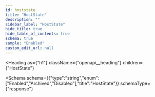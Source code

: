 ```yaml
---
id: hoststate
title: "HostState"
description: ""
sidebar_label: "HostState"
hide_title: true
hide_table_of_contents: true
schema: true
sample: "Enabled"
custom_edit_url: null
---
```



<Heading
  as={"h1"}
  className={"openapi__heading"}
  children={"HostState"}
>
</Heading>





<Schema
  schema={{"type":"string","enum":["Enabled","Archived","Disabled"],"title":"HostState"}}
  schemaType={"response"}
>
  
</Schema>
            